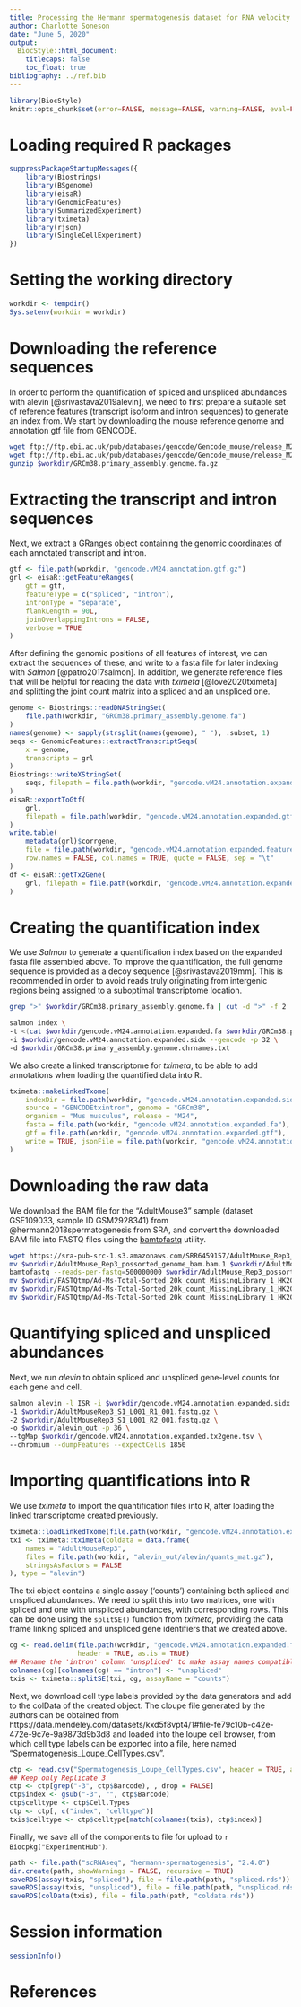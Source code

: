 ```yaml
---
title: Processing the Hermann spermatogenesis dataset for RNA velocity analysis
author: Charlotte Soneson
date: "June 5, 2020"
output:
  BiocStyle::html_document:
    titlecaps: false
    toc_float: true
bibliography: ../ref.bib
---
```


```r
library(BiocStyle)
knitr::opts_chunk$set(error=FALSE, message=FALSE, warning=FALSE, eval=FALSE)
```

# Loading required R packages

```r
suppressPackageStartupMessages({
    library(Biostrings)
    library(BSgenome)
    library(eisaR)
    library(GenomicFeatures)
    library(SummarizedExperiment)
    library(tximeta)
    library(rjson)
    library(SingleCellExperiment)
})
```

# Setting the working directory

```r
workdir <- tempdir()
Sys.setenv(workdir = workdir)
```

# Downloading the reference sequences

In order to perform the quantification of spliced and unspliced abundances with alevin [@srivastava2019alevin], we need to first prepare a suitable set of reference features (transcript isoform and intron sequences) to generate an index from. 
We start by downloading the mouse reference genome and annotation gtf file from GENCODE.

```bash
wget ftp://ftp.ebi.ac.uk/pub/databases/gencode/Gencode_mouse/release_M24/gencode.vM24.annotation.gtf.gz -P $workdir
wget ftp://ftp.ebi.ac.uk/pub/databases/gencode/Gencode_mouse/release_M24/GRCm38.primary_assembly.genome.fa.gz -P $workdir
gunzip $workdir/GRCm38.primary_assembly.genome.fa.gz
```

# Extracting the transcript and intron sequences

Next, we extract a GRanges object containing the genomic coordinates of each annotated transcript and intron. 

```r
gtf <- file.path(workdir, "gencode.vM24.annotation.gtf.gz")
grl <- eisaR::getFeatureRanges(
    gtf = gtf,
    featureType = c("spliced", "intron"), 
    intronType = "separate", 
    flankLength = 90L, 
    joinOverlappingIntrons = FALSE, 
    verbose = TRUE
)
```

After defining the genomic positions of all features of interest, we can extract the sequences of these, and write to a fasta file for later indexing with _Salmon_ [@patro2017salmon].
In addition, we generate reference files that will be helpful for reading the data with _tximeta_ [@love2020tximeta] and splitting the joint count matrix into a spliced and an unspliced one.

```r
genome <- Biostrings::readDNAStringSet(
    file.path(workdir, "GRCm38.primary_assembly.genome.fa")
)
names(genome) <- sapply(strsplit(names(genome), " "), .subset, 1)
seqs <- GenomicFeatures::extractTranscriptSeqs(
    x = genome, 
    transcripts = grl
)
Biostrings::writeXStringSet(
    seqs, filepath = file.path(workdir, "gencode.vM24.annotation.expanded.fa")
)
eisaR::exportToGtf(
    grl, 
    filepath = file.path(workdir, "gencode.vM24.annotation.expanded.gtf")
)
write.table(
    metadata(grl)$corrgene, 
    file = file.path(workdir, "gencode.vM24.annotation.expanded.features.tsv"),
    row.names = FALSE, col.names = TRUE, quote = FALSE, sep = "\t"
)
df <- eisaR::getTx2Gene(
    grl, filepath = file.path(workdir, "gencode.vM24.annotation.expanded.tx2gene.tsv")
)
```

# Creating the quantification index

We use _Salmon_ to generate a quantification index based on the expanded fasta file assembled above.
To improve the quantification, the full genome sequence is provided as a decoy sequence [@srivastava2019mm]. 
This is recommended in order to avoid reads truly originating from intergenic regions being assigned to a suboptimal transcriptome location.

```bash
grep ">" $workdir/GRCm38.primary_assembly.genome.fa | cut -d ">" -f 2 | cut -d " " -f 1 > $workdir/GRCm38.primary_assembly.genome.chrnames.txt

salmon index \
-t <(cat $workdir/gencode.vM24.annotation.expanded.fa $workdir/GRCm38.primary_assembly.genome.fa) \
-i $workdir/gencode.vM24.annotation.expanded.sidx --gencode -p 32 \
-d $workdir/GRCm38.primary_assembly.genome.chrnames.txt
```

We also create a linked transcriptome for _tximeta_, to be able to add annotations when loading the quantified data into R.

```r
tximeta::makeLinkedTxome(
    indexDir = file.path(workdir, "gencode.vM24.annotation.expanded.sidx"), 
    source = "GENCODEtxintron", genome = "GRCm38", 
    organism = "Mus musculus", release = "M24", 
    fasta = file.path(workdir, "gencode.vM24.annotation.expanded.fa"), 
    gtf = file.path(workdir, "gencode.vM24.annotation.expanded.gtf"), 
    write = TRUE, jsonFile = file.path(workdir, "gencode.vM24.annotation.expanded.json")
)
```

# Downloading the raw data

We download the BAM file for the "AdultMouse3" sample (dataset GSE109033, sample ID GSM2928341) from @hermann2018spermatogenesis from SRA, and convert the downloaded BAM file into FASTQ files using the [bamtofastq](https://github.com/10XGenomics/bamtofastq) utility.

```bash
wget https://sra-pub-src-1.s3.amazonaws.com/SRR6459157/AdultMouse_Rep3_possorted_genome_bam.bam.1 -P $workdir
mv $workdir/AdultMouse_Rep3_possorted_genome_bam.bam.1 $workdir/AdultMouse_Rep3_possorted_genome_bam.bam
bamtofastq --reads-per-fastq=500000000 $workdir/AdultMouse_Rep3_possorted_genome_bam.bam $workdir/FASTQtmp
mv $workdir/FASTQtmp/Ad-Ms-Total-Sorted_20k_count_MissingLibrary_1_HK2GNBBXX/bamtofastq_S1_L006_I1_001.fastq.gz $workdir/AdultMouseRep3_S1_L001_I1_001.fastq.gz
mv $workdir/FASTQtmp/Ad-Ms-Total-Sorted_20k_count_MissingLibrary_1_HK2GNBBXX/bamtofastq_S1_L006_R1_001.fastq.gz $workdir/AdultMouseRep3_S1_L001_R1_001.fastq.gz
mv $workdir/FASTQtmp/Ad-Ms-Total-Sorted_20k_count_MissingLibrary_1_HK2GNBBXX/bamtofastq_S1_L006_R2_001.fastq.gz $workdir/AdultMouseRep3_S1_L001_R2_001.fastq.gz
```

# Quantifying spliced and unspliced abundances

Next, we run _alevin_ to obtain spliced and unspliced gene-level counts for each gene and cell.

```bash
salmon alevin -l ISR -i $workdir/gencode.vM24.annotation.expanded.sidx \
-1 $workdir/AdultMouseRep3_S1_L001_R1_001.fastq.gz \
-2 $workdir/AdultMouseRep3_S1_L001_R2_001.fastq.gz \
-o $workdir/alevin_out -p 36 \
--tgMap $workdir/gencode.vM24.annotation.expanded.tx2gene.tsv \
--chromium --dumpFeatures --expectCells 1850
```

# Importing quantifications into R

We use _tximeta_ to import the quantification files into R, after loading the linked transcriptome created previously.

```r
tximeta::loadLinkedTxome(file.path(workdir, "gencode.vM24.annotation.expanded.json"))
txi <- tximeta::tximeta(coldata = data.frame(
    names = "AdultMouseRep3",
    files = file.path(workdir, "alevin_out/alevin/quants_mat.gz"), 
    stringsAsFactors = FALSE
), type = "alevin")
```

The txi object contains a single assay ('counts') containing both spliced and unspliced abundances. 
We need to split this into two matrices, one with spliced and one with unspliced abundances, with corresponding rows. 
This can be done using the `splitSE()` function from _tximeta_, providing the data frame linking spliced and unspliced gene identifiers that we created above. 

```r
cg <- read.delim(file.path(workdir, "gencode.vM24.annotation.expanded.features.tsv"),
                 header = TRUE, as.is = TRUE)
## Rename the 'intron' column 'unspliced' to make assay names compatible with scVelo
colnames(cg)[colnames(cg) == "intron"] <- "unspliced"
txis <- tximeta::splitSE(txi, cg, assayName = "counts")
```

Next, we download cell type labels provided by the data generators and add to the colData of the created object.
The cloupe file generated by the authors can be obtained from https://data.mendeley.com/datasets/kxd5f8vpt4/1#file-fe79c10b-c42e-472e-9c7e-9a9873d9b3d8 and loaded into the loupe cell browser, from which cell type labels can be exported into a file, here named "Spermatogenesis_Loupe_CellTypes.csv". 

```r
ctp <- read.csv("Spermatogenesis_Loupe_CellTypes.csv", header = TRUE, as.is = TRUE)
## Keep only Replicate 3
ctp <- ctp[grep("-3", ctp$Barcode), , drop = FALSE]
ctp$index <- gsub("-3", "", ctp$Barcode)
ctp$celltype <- ctp$Cell.Types
ctp <- ctp[, c("index", "celltype")]
txis$celltype <- ctp$celltype[match(colnames(txis), ctp$index)]
```

Finally, we save all of the components to file for upload to `r Biocpkg("ExperimentHub")`.

```r
path <- file.path("scRNAseq", "hermann-spermatogenesis", "2.4.0")
dir.create(path, showWarnings = FALSE, recursive = TRUE)
saveRDS(assay(txis, "spliced"), file = file.path(path, "spliced.rds"))
saveRDS(assay(txis, "unspliced"), file = file.path(path, "unspliced.rds"))
saveRDS(colData(txis), file = file.path(path, "coldata.rds"))
```


# Session information

```r
sessionInfo()
```

# References
